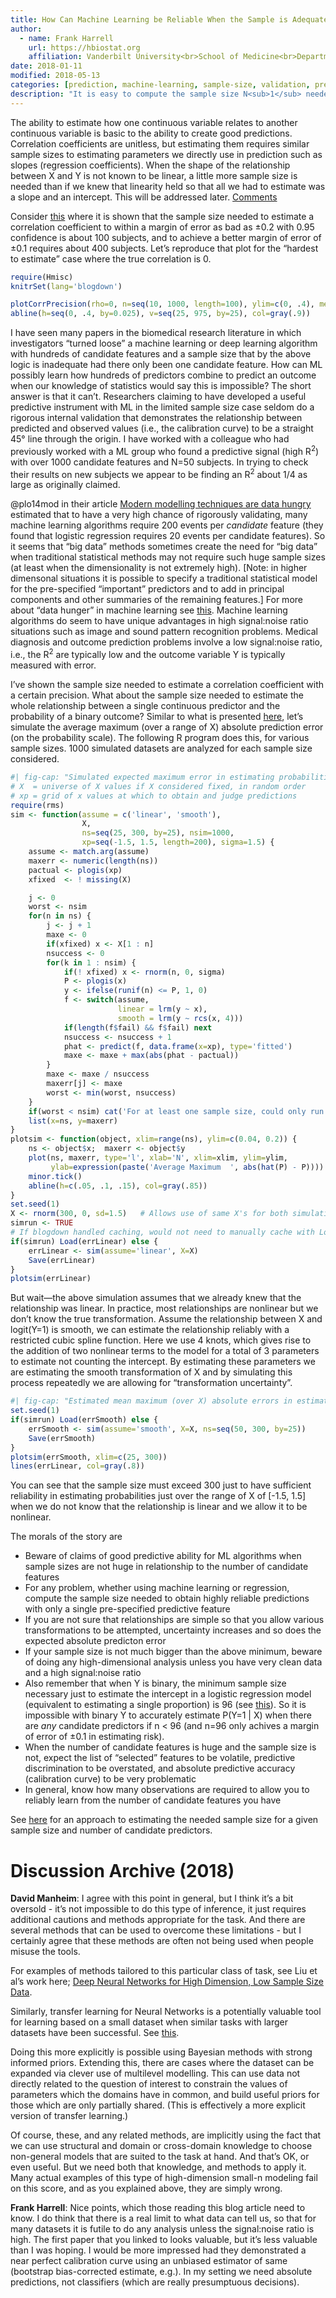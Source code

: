 ```yaml
---
title: How Can Machine Learning be Reliable When the Sample is Adequate for Only One Feature?
author:
  - name: Frank Harrell
    url: https://hbiostat.org
    affiliation: Vanderbilt University<br>School of Medicine<br>Department of Biostatistics
date: 2018-01-11
modified: 2018-05-13
categories: [prediction, machine-learning, sample-size, validation, precision, accuracy-score, 2018]
description: "It is easy to compute the sample size N<sub>1</sub> needed to reliably estimate how one predictor relates to an outcome.  It is next to impossible for a machine learning algorithm entertaining hundreds of features to yield reliable answers when the sample size < N<sub>1</sub>."
---
```


The ability to estimate how one continuous variable relates to another continuous variable is basic to the ability to create good predictions.  Correlation coefficients are unitless, but estimating them requires similar sample sizes to estimating parameters we directly use in prediction such as slopes (regression coefficients).  When the shape of the relationship between X and Y is not known to be linear, a little more sample size is needed than if we knew that linearity held so that all we had to estimate was a slope and an intercept.  This will be addressed later.  [[Comments](https://hbiostat.org/comment.html)]{.aside}

Consider [this](https://hbiostat.org/bbr/corr.html#sec-corr-n) 
where it is shown that the sample size needed to estimate a correlation coefficient to within a margin of error as bad as ±0.2 with 0.95 confidence is about 100 subjects, and to achieve a better margin of error of ±0.1 requires about 400 subjects.  Let's reproduce that plot for the "hardest to estimate" case where the true correlation is 0.

<style>
p.caption {
  font-size: 0.6em;
}
pre code {
  overflow: auto;
	word-wrap: normal;
	white-space: pre;
	}
	
</style> 

```r
require(Hmisc)
knitrSet(lang='blogdown')
```

```r
plotCorrPrecision(rho=0, n=seq(10, 1000, length=100), ylim=c(0, .4), method='none')
abline(h=seq(0, .4, by=0.025), v=seq(25, 975, by=25), col=gray(.9))
```

I have seen many papers in the biomedical research literature in which investigators "turned loose" a machine learning or deep learning algorithm with hundreds of candidate features and a sample size that by the above logic is inadequate had there only been one candidate feature.  How can ML possibly learn how hundreds of predictors combine to predict an outcome when our knowledge of statistics would say this is impossible?  The short answer is that it can't.  Researchers claiming to have developed a useful predictive instrument with ML in the limited sample size case seldom do a rigorous internal validation that demonstrates the relationship between predicted and observed values (i.e., the calibration curve) to be a straight 45° line through the origin.   I have worked with a colleague who had previously worked with a ML group who found a predictive signal (high R^2^) with over 1000 candidate features and N=50 subjects.  In trying to check their results on new subjects we appear to be finding an R^2^ about 1/4 as large as originally claimed.

@plo14mod  in their article [Modern modelling techniques are data hungry](https://bmcmedresmethodol.biomedcentral.com/articles/10.1186/1471-2288-14-137) estimated that to have a very high chance of rigorously validating, many machine learning algorithms require 200 events per *candidate* feature (they found that logistic regression requires 20 events per candidate features).  So it seems that "big data" methods sometimes create the need for "big data" when traditional statistical methods may not require such huge sample sizes (at least when the dimensionality is not extremely high).  [Note: in higher dimensonal situations it is possible to specify a traditional statistical model for the pre-specified "important" predictors and to add in principal components and other summaries of the remaining features.]  For more about "data hunger" in machine learning see [this](https://stats.stackexchange.com/questions/345737).  Machine learning algorithms do seem to have unique advantages in high signal:noise ratio situations such as image and sound pattern recognition problems.  Medical diagnosis and outcome prediction problems involve a low signal:noise ratio, i.e., the R^2^ are typically low and the outcome variable Y is typically measured with error.

I've shown the sample size needed to estimate a correlation coefficient with a certain precision.  What about the sample size needed to estimate the whole relationship between a single continuous predictor and the probability of a binary outcome?  Similar to what is presented [here](https://hbiostat.org/rmsc/lrm.html#sec-lrm-n), let's simulate the average maximum (over a range of X) absolute prediction error (on the probability scale).  The following R program does this, for various sample sizes.  1000 simulated datasets are analyzed for each sample size considered.

```r
#| fig-cap: "Simulated expected maximum error in estimating probabilities for x ∈ [-1.5, 1.5] with a single normally distributed X with mean zero.  The true relationship between X and P(Y=1 | X) is assumed to be logit(Y=1) = X.  The logistic model fits that are repeated in the simulation assume the relationship is linear, but estimates the slope and intercept.  In reality, we wouldn't know that a relationship is linear, and if we allowed it to be nonlinear there would be a bit more variance to the estimated curve, resulting in larger average absolute errors than what are shown in the figure (see below)."
# X  = universe of X values if X considered fixed, in random order
# xp = grid of x values at which to obtain and judge predictions
require(rms)
sim <- function(assume = c('linear', 'smooth'),
                X, 
                ns=seq(25, 300, by=25), nsim=1000,
                xp=seq(-1.5, 1.5, length=200), sigma=1.5) {
    assume <- match.arg(assume)
    maxerr <- numeric(length(ns))
    pactual <- plogis(xp)
    xfixed  <- ! missing(X)

    j <- 0
    worst <- nsim
    for(n in ns) {
        j <- j + 1
        maxe <- 0
        if(xfixed) x <- X[1 : n]
        nsuccess <- 0
        for(k in 1 : nsim) {
            if(! xfixed) x <- rnorm(n, 0, sigma)
            P <- plogis(x)
            y <- ifelse(runif(n) <= P, 1, 0)
            f <- switch(assume,
                        linear = lrm(y ~ x),
                        smooth = lrm(y ~ rcs(x, 4)))
            if(length(f$fail) && f$fail) next
            nsuccess <- nsuccess + 1
            phat <- predict(f, data.frame(x=xp), type='fitted')
            maxe <- maxe + max(abs(phat - pactual))
        }
        maxe <- maxe / nsuccess
        maxerr[j] <- maxe
        worst <- min(worst, nsuccess)
    }
    if(worst < nsim) cat('For at least one sample size, could only run', worst, 'simulations\n')
    list(x=ns, y=maxerr)
}
plotsim <- function(object, xlim=range(ns), ylim=c(0.04, 0.2)) {
    ns <- object$x;  maxerr <- object$y
    plot(ns, maxerr, type='l', xlab='N', xlim=xlim, ylim=ylim,
         ylab=expression(paste('Average Maximum  ', abs(hat(P) - P))))
    minor.tick()
    abline(h=c(.05, .1, .15), col=gray(.85))
}
set.seed(1)
X <- rnorm(300, 0, sd=1.5)   # Allows use of same X's for both simulations
simrun <- TRUE
# If blogdown handled caching, would not need to manually cache with Load and Save
if(simrun) Load(errLinear) else {
    errLinear <- sim(assume='linear', X=X)
    Save(errLinear)
}
plotsim(errLinear)
```

But wait---the above simulation assumes that we already knew that the relationship was linear.  In practice, most relationships are nonlinear but we don't know the true transformation.  Assume the relationship between X and logit(Y=1) is smooth, we can estimate the relationship reliably with a restricted cubic spline function.  Here we use 4 knots, which gives rise to the addition of two nonlinear terms to the model for a total of 3 parameters to estimate not counting the intercept.  By estimating these parameters we are estimating the smooth transformation of X and by simulating this process repeatedly we are allowing for "transformation uncertainty".

```r
#| fig-cap: "Estimated mean maximum (over X) absolute errors in estimating P(Y=1) when X is not assumed to predict the logit linearly (black line).  The earlier estimates when linearity was assumed are shown with a gray scale line.  Restricted cubic splines could not be fitted for n=25."
set.seed(1)
if(simrun) Load(errSmooth) else {
    errSmooth <- sim(assume='smooth', X=X, ns=seq(50, 300, by=25))
    Save(errSmooth)
}
plotsim(errSmooth, xlim=c(25, 300))
lines(errLinear, col=gray(.8))
```
You can see that the sample size must exceed 300 just to have sufficient reliability in estimating probabilities just over the range of X of [-1.5, 1.5] when we do not know that the relationship is linear and we allow it to be nonlinear.

The morals of the story are

*  Beware of claims of good predictive ability for ML algorithms when sample sizes are not huge in relationship to the number of candidate features
*  For any problem, whether using machine learning or regression, compute the sample size needed to obtain highly reliable predictions with only a single pre-specified predictive feature
*  If you are not sure that relationships are simple so that you allow various transformations to be attempted, uncertainty increases and so does the expected absolute predicton error
*  If your sample size is not much bigger than the above minimum, beware of doing any high-dimensional analysis unless you have very clean data and a high signal:noise ratio
*  Also remember that when Y is binary, the minimum sample size necessary just to estimate the intercept in a logistic regression model (equivalent to estimating a single proportion) is 96 (see [this](https://hbiostat.org/bbr/htest.html#sec-htest-p-n)).
So it is impossible with binary Y to accurately estimate P(Y=1 | X) when there are *any* candidate predictors if n < 96 (and n=96 only achives a margin of error of ±0.1 in estimating risk).
*  When the number of candidate features is huge and the sample size is not, expect the list of "selected" features to be volatile, predictive discrimination to be overstated, and absolute predictive accuracy (calibration curve) to be very problematic
*  In general, know how many observations are required to allow you to reliably learn from the number of candidate features you have

See [here](https://hbiostat.org/bbr/hdata.html) for an approach to estimating the needed sample size for a given sample size and number of candidate predictors.

# Discussion Archive (2018)

**David Manheim**: I agree with this point in general, but I think it's a bit oversold - it's not impossible to do this type of inference, it just requires additional cautions and methods appropriate for the task. And there are several methods that can be used to overcome these limitations - but I certainly agree that these methods are often not being used when people misuse the tools.

For examples of methods tailored to this particular class of task, see Liu et al's work here; [Deep Neural Networks for High Dimension, Low Sample Size Data](https://www.ijcai.org/proceedings/2017/0318.pdf).

Similarly, transfer learning for Neural Networks is a potentially valuable tool for learning based on a small dataset when similar tasks with larger datasets have been successful. See [this](https://medium.com/nanonets/nanonets-how-to-use-deep-learning-when-you-have-limited-data-f68c0b512cab).

Doing this more explicitly is possible using Bayesian methods with strong informed priors. Extending this, there are cases where the dataset can be expanded via clever use of multilevel modelling. This can use data not directly related to the question of interest to constrain the values of parameters which the domains have in common, and build useful priors for those which are only partially shared. (This is effectively a more explicit version of transfer learning.)

Of course, these, and any related methods, are implicitly using the fact that we can use structural and domain or cross-domain knowledge to choose non-general models that are suited to the task at hand. And that's OK, or even useful. But we need both that knowledge, and methods to apply it. Many actual examples of this type of high-dimension small-n modeling fail on this score, and as you explained above, they are simply wrong.

**Frank Harrell**: Nice points, which those reading this blog article need to know. I do think that there is a real limit to what data can tell us, so that for many datasets it is futile to do any analysis unless the signal:noise ratio is high. The first paper that you linked to looks valuable, but it's less valuable than I was hoping. I would be more impressed had they demonstrated a near perfect calibration curve using an unbiased estimator of same (bootstrap bias-corrected estimate, e.g.). In my setting we need absolute predictions, not classifiers (which are really presumptuous decisions).
